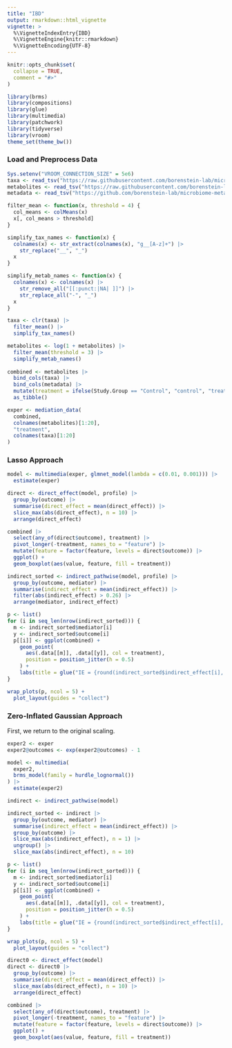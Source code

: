 ```yaml
---
title: "IBD"
output: rmarkdown::html_vignette
vignette: >
  %\VignetteIndexEntry{IBD}
  %\VignetteEngine{knitr::rmarkdown}
  %\VignetteEncoding{UTF-8}
---
```


```r
knitr::opts_chunk$set(
  collapse = TRUE,
  comment = "#>"
)
```

```r
library(brms)
library(compositions)
library(glue)
library(multimedia)
library(patchwork)
library(tidyverse)
library(vroom)
theme_set(theme_bw())
```

### Load and Preprocess Data

```r
Sys.setenv("VROOM_CONNECTION_SIZE" = 5e6)
taxa <- read_tsv("https://raw.githubusercontent.com/borenstein-lab/microbiome-metabolome-curated-data/main/data/processed_data/FRANZOSA_IBD_2019/genera.tsv")[, -1]
metabolites <- read_tsv("https://raw.githubusercontent.com/borenstein-lab/microbiome-metabolome-curated-data/main/data/processed_data/FRANZOSA_IBD_2019/mtb.tsv")[, -1]
metadata <- read_tsv("https://github.com/borenstein-lab/microbiome-metabolome-curated-data/raw/main/data/processed_data/FRANZOSA_IBD_2019/metadata.tsv")
```

```r
filter_mean <- function(x, threshold = 4) {
  col_means <- colMeans(x)
  x[, col_means > threshold]
}

simplify_tax_names <- function(x) {
  colnames(x) <- str_extract(colnames(x), "g__[A-z]+") |>
    str_replace("__", "_")
  x
}

simplify_metab_names <- function(x) {
  colnames(x) <- colnames(x) |>
    str_remove_all("[[:punct:|NA| ]]") |>
    str_replace_all("-", "_")
  x
}
```

```r
taxa <- clr(taxa) |>
  filter_mean() |>
  simplify_tax_names()

metabolites <- log(1 + metabolites) |>
  filter_mean(threshold = 3) |>
  simplify_metab_names()
  
combined <- metabolites |>
  bind_cols(taxa) |>
  bind_cols(metadata) |>
  mutate(treatment = ifelse(Study.Group == "Control", "control", "treatment")) |>
  as_tibble()

exper <- mediation_data(
  combined, 
  colnames(metabolites)[1:20], 
  "treatment",
  colnames(taxa)[1:20]
)
```

### Lasso Approach

```r
model <- multimedia(exper, glmnet_model(lambda = c(0.01, 0.001))) |>
  estimate(exper)
```

```r
direct <- direct_effect(model, profile) |>
  group_by(outcome) |>
  summarise(direct_effect = mean(direct_effect)) |>
  slice_max(abs(direct_effect), n = 10) |>
  arrange(direct_effect)

combined |>
  select(any_of(direct$outcome), treatment) |>
  pivot_longer(-treatment, names_to = "feature") |>
  mutate(feature = factor(feature, levels = direct$outcome)) |>
  ggplot() +
  geom_boxplot(aes(value, feature, fill = treatment))
```


```r
indirect_sorted <- indirect_pathwise(model, profile) |>
  group_by(outcome, mediator) |>
  summarise(indirect_effect = mean(indirect_effect)) |>
  filter(abs(indirect_effect) > 0.26) |>
  arrange(mediator, indirect_effect)
```

```r
p <- list()
for (i in seq_len(nrow(indirect_sorted))) { 
  m <- indirect_sorted$mediator[i]
  y <- indirect_sorted$outcome[i]
  p[[i]] <- ggplot(combined) +
    geom_point(
      aes(.data[[m]], .data[[y]], col = treatment),
      position = position_jitter(h = 0.5)
    ) +
    labs(title = glue("IE = {round(indirect_sorted$indirect_effect[i], 2)}"))
}

wrap_plots(p, ncol = 5) +
  plot_layout(guides = "collect")
```

### Zero-Inflated Gaussian Approach

First, we return to the original scaling.

```r
exper2 <- exper
exper2@outcomes <- exp(exper2@outcomes) - 1
```

```r
model <- multimedia(
  exper2,
  brms_model(family = hurdle_lognormal())
) |>
  estimate(exper2)
```



```r
indirect <- indirect_pathwise(model)

indirect_sorted <- indirect |>
  group_by(outcome, mediator) |>
  summarise(indirect_effect = mean(indirect_effect)) |>
  group_by(outcome) |>
  slice_max(abs(indirect_effect), n = 1) |>
  ungroup() |>
  slice_max(abs(indirect_effect), n = 10)
```

```r
p <- list()
for (i in seq_len(nrow(indirect_sorted))) { 
  m <- indirect_sorted$mediator[i]
  y <- indirect_sorted$outcome[i]
  p[[i]] <- ggplot(combined) +
    geom_point(
      aes(.data[[m]], .data[[y]], col = treatment),
      position = position_jitter(h = 0.5)
    ) +
    labs(title = glue("IE = {round(indirect_sorted$indirect_effect[i], 2)}"))
}

wrap_plots(p, ncol = 5) +
  plot_layout(guides = "collect")
```

```r
direct0 <- direct_effect(model)
direct <- direct0 |>
  group_by(outcome) |>
  summarise(direct_effect = mean(direct_effect)) |>
  slice_max(abs(direct_effect), n = 10) |>
  arrange(direct_effect)

combined |>
  select(any_of(direct$outcome), treatment) |>
  pivot_longer(-treatment, names_to = "feature") |>
  mutate(feature = factor(feature, levels = direct$outcome)) |>
  ggplot() +
  geom_boxplot(aes(value, feature, fill = treatment))
```

